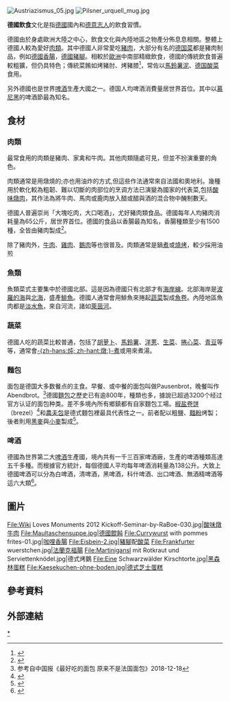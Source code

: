 
[[File:Austriazismus_05.jpg|thumb]]
[[File:Pilsner_urquell_mug.jpg|thumb]]

'''德國飲食'''文化是指[[德國|德國]]國內和[[德意志人|德意志人]]的飲食習慣。

德國由於身處歐洲大陸之中心，飲食文化與內陸地區之物產分佈息息相關。整體上德國人較為愛好[[肉類|肉類]]。其中德國人非常愛吃[[豬肉|豬肉]]，大部分有名的[[德国菜|德国菜]]都是豬肉制品，例如[[德國香腸|德國香腸]]，[[德國豬腳|德國豬腳]]。相較於[[歐洲|歐洲]]中南部精緻飲食，德國的傳統飲食普遍較粗獷，但仍具特色；傳統菜餚如烤豬肘、烤豬膝<ref>{{Cite web |url=http://news.xinhuanet.com/food/2007-07/16/content_6332353.htm |title=充满理性精神的德国菜 |work=新華網 |accessdate=2007-07-16 |language=zh |archive-date=2014-01-08 |archive-url=https://web.archive.org/web/20140108202759/http://news.xinhuanet.com/food/2007-07/16/content_6332353.htm |dead-url=no }}</ref>，常佐以[[馬鈴薯泥|馬鈴薯泥]]、[[德国酸菜|德国酸菜]]食用。

另外德國也是世界[[啤酒|啤酒]]生產大國之一。德国人均啤酒消費量居世界首位。其中以[[慕尼黑|慕尼黑]]的啤酒節最為知名。

==食材==
===肉類===

最常食用的肉類是豬肉、家禽和牛肉。其他肉類隨處可見，但並不扮演重要的角色。

肉類通常是用燉燒的;亦也用油炸的方式,但這些作法通常來自法國和奧地利。幾種用於軟化較為粗韌、難以切斷的肉部位的烹调方法已演變為國家的代表菜,包括[[酸味燉牛肉|酸味燉肉]]，其作法為將牛肉、馬肉或鹿肉放入醋或醋與酒的混合物中醃制數天。

德國人普遍崇尚「大塊吃肉，大口喝酒」，尤好豬肉類食品。德國每年人均豬肉消耗量為65公斤，居世界首位。德國的食品以香腸最為知名，香腸種類至少有1500種，全皆由豬肉製成<ref>{{Cite web |url=http://www.itravelqq.com/2009/0624/11198.html |title=德国饮食文化 |work=騰訊旅遊 |accessdate=2009-06-24 |language=zh |deadurl=yes |archiveurl=https://web.archive.org/web/20140713005110/http://www.itravelqq.com/2009/0624/11198.html |archivedate=2014-07-13 }}</ref>。

除了豬肉外，[[牛肉|牛肉]]、[[雞肉|雞肉]]、[[鹅|鵝肉]]等也很普及。肉類通常是鍋[[煮|煮]]或[[燒烤|燒烤]]，較少採用油煎

===魚類===
魚類菜式主要集中於德國北部。這是因為德國只有北部才有[[海岸線|海岸線]]。北部海岸是[[波羅的海|波羅的海]]與[[北海_(大西洋)|北海]]，盛產[[鯡魚|鯡魚]]。德國人通常會用鯡魚來捲起[[蔬菜|蔬菜]]製成[[俾斯麥醃魚|魚卷]]。內陸地區魚肉都是[[淡水魚|淡水魚]]，來自河流，諸如[[萊茵河|萊茵河]]。

===蔬菜===
德國人吃的蔬菜比較普通，包括了[[胡萝卜|胡萝卜]]、[[馬鈴薯|馬鈴薯]]、[[洋蔥|洋蔥]]、[[生菜|生菜]]、[[捲心菜|捲心菜]]、[[青豆|青豆]]等等，通常會[[燉煮|-{zh-hans:炖; zh-hant:燉;}-煮]]或用來煮湯。

===麵包===
面包是德国大多数餐点的主食。早餐、或中餐的面包叫做Pausenbrot，晚餐叫作Abendbrot。<ref>参考自中国报《最好吃的面包 原来不是法国面包》2018-12-18</ref>德國[[麵包|麵包]]之歷史已有逾800年，種類也多，據說已超過3200个经过官方认证的面包种类。差不多境內所有鄉鎮都有自家麵包工場。[[椒盐卷饼|椒盐卷饼]]（brezel）<ref>{{Cite web |url=http://news.xinhuanet.com/xhfk/2011-04/19/c_121321069.htm |title=德國麪包，那谷物的純香 |work=新華網 |accessdate=2011-04-19 |language=zh |archive-date=2011-05-07 |archive-url=https://web.archive.org/web/20110507151917/http://news.xinhuanet.com/xhfk/2011-04/19/c_121321069.htm |dead-url=no }}</ref>和[[農夫包|農夫包]]是德式麵包裡最具代表性之一。前者配以粗鹽、[[麵粉|麵粉]]烤製；後者則用[[黑麥|黑麥]]與[[小麥|小麥]]製成<ref>{{Cite web |url=http://www.whats4eats.com/breads/bauernbrot-recipe |title=Bauernbrot (German farmer-style rye bread) Recipe |work=Whats4eats |accessdate=2011-05-01 |language=en |archive-date=2011-05-14 |archive-url=https://web.archive.org/web/20110514223359/http://www.whats4eats.com/breads/bauernbrot-recipe |dead-url=no }}</ref>。

===啤酒===
德國為世界第二大[[啤酒|啤酒]]生產國，境內共有一千三百家啤酒廠，生產的啤酒種類高達五千多種。而根據官方統計，每個德國人平均每年啤酒消耗量為138公升。大致上德國啤酒可以分為白啤酒，清啤酒，黑啤酒，科什啤酒、出口啤酒、無酒精啤酒等這六大類<ref>{{Cite web |url=http://big5.citygf.com/hdzt/2047/20474/200908/t20090824_110499.html |title=德國啤酒簡介 |work=廣佛都市網 |accessdate=2009-08-24 |language=zh }}{{dead link|date=2018年2月 |bot=InternetArchiveBot |fix-attempted=yes }}</ref>。

==圖片==
<gallery>
File:Wiki Loves Monuments 2012 Kickoff-Seminar-by-RaBoe-030.jpg|[[酸味燉牛肉|酸味燉牛肉]]
File:Maultaschensuppe.jpg|[[德國餛飩|德國餛飩]]
File:Currywurst with pommes frites-01.jpg|[[德國咖哩香腸|咖哩香腸]]
File:Eisbein-2.jpg|[[德國豬腳|豬腳]]配[[德國酸菜|酸菜]]
File:Frankfurter wuerstchen.jpg|[[法蘭克福腸|法蘭克福腸]]
File:Martinigansl mit Rotkraut und Serviettenknödel.jpg|德式烤鵝
File:Eine Schwarzwälder Kirschtorte.jpg|[[黑森林蛋糕|黑森林蛋糕]]
File:Kaesekuchen-ohne-boden.jpg|德式[[芝士蛋糕|芝士蛋糕]]
</gallery>

== 參考資料 ==
{{reflist}}

== 外部連結 ==

{{Commons category|Cuisine of Germany}}


{{歐洲題目|飲食文化}}
{{Authority control}}
[[Category:德國飲食|*]]